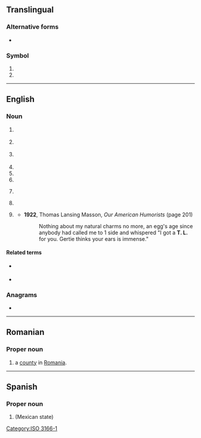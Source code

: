 {{also|tl|Tl|.tl}}
==Translingual==

===Alternative forms===
* {{sense|unit}} {{l|mul|Tl}}

===Symbol===
{{head|mul|symbol}}

# {{n-g|The [[ISO]] 3166-1 two-letter (alpha-2) code for [[Timor-Leste]].}}
# {{SI-unit-abb2|tera|liter|litre|[[fluid measure]]}}

[[Category:ISO 3166-1]]

----

==English==

===Noun===
{{en-noun}}

# {{lb|en|linguistics}} {{initialism of|en|target language}}
# {{lb|en|informal}} {{abbreviation of|en|translator}}
# {{lb|en|informal}} {{abbreviation of|en|translation}}
# {{abbreviation of|en|timeline}}
# {{abbreviation of|en|turntable ladder}}
# {{abbreviation of|en|[[team]] [[leader]]}}
# {{lb|en|ecology}} {{initialism of|en|trophic level}}
# {{abbreviation of|en|[[Turkish]] [[lira]]}}
#: {{syn|mul|₺}}
# {{lb|en|slang|dated}} {{init of|en|trade-last}}
#* '''1922''', Thomas Lansing Masson, ''Our American Humorists'' (page 201)
#*: Nothing about my natural charms no more, an egg's age since anybody had called me to 1 side and whispered "I got a '''T. L.''' for you. Gertie thinks your ears is immense."

====Related terms====
* {{sense|translation}} {{l|en|MTL}} {{qualifier|machine translation}}
* {{sense|translation}} {{l|en|TLN}} {{qualifier|translation note / translator's note}}

===Anagrams===
* {{anagrams|en|a=lt|LT|Lt|Lt.}}

----

==Romanian==

===Proper noun===
{{head|ro|proper noun}}

# {{abbreviation of|ro|Tulcea|dot=,}} a [[county]] in [[Romania]].

----

==Spanish==

===Proper noun===
{{es-proper noun}}

# {{abbreviation of|es|Tlaxcala|nodot=1}} (Mexican state)